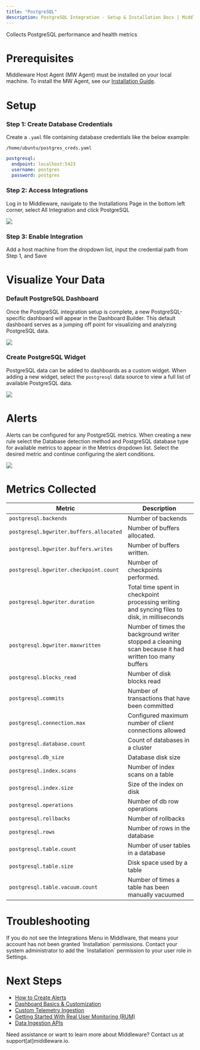 ```yaml
---
title: "PostgreSQL"
description: PostgreSQL Integration - Setup & Installation Docs | Middleware
---
```


Collects PostgreSQL performance and health metrics

# Prerequisites

 Middleware Host Agent (MW Agent) must be installed on your local machine. To install the MW Agent, see our [Installation Guide](https://docs.middleware.io/agent-installation/overview).

# Setup

### Step 1: Create Database Credentials

Create a `.yaml` file containing database credentials like the below example:

`/home/ubuntu/postgres_creds.yaml`

```yaml .yaml
postgresql:
  endpoint: localhost:5423
  username: postgres
  password: postgres
```

### Step 2: Access Integrations

Log in to Middleware, navigate to the Installations Page in the bottom left corner, select All Integration and click PostgreSQL

<img src="/images/integration/pgdb-store.png" />

### Step 3: Enable Integration

Add a host machine from the dropdown list, input the credential path from Step 1, and Save

# Visualize Your Data

### Default PostgreSQL Dashboard
Once the PostgreSQL integration setup is complete, a new PostgreSQL-specific dashboard will appear in the Dashboard Builder. This default dashboard serves as a jumping off point for visualizing and analyzing PostgreSQL data. 

<img src="/images/integration/postgres-dashboard.png" />

### Create PostgreSQL Widget

PostgreSQL data can be added to dashboards as a custom widget. When adding a new widget, select the `postgresql` data source to view a full list of available PostgreSQL data. 

<img src="/images/integration/postgres-custom-graphs.png" />

# Alerts

Alerts can be configured for any PostgreSQL metrics. When creating a new rule select the Database detection method and PostgreSQL database type for available metrics to appear in the Metrics dropdown list. Select the desired metric and continue configuring the alert conditions.

<img src="/images/integration/postgresql-alerts.png" />

# Metrics Collected

| __Metric__ | __Description__ |
|--------|-------------|
| `postgresql.backends` | Number of backends
| `postgresql.bgwriter.buffers.allocated` | Number of buffers allocated.
| `postgresql.bgwriter.buffers.writes` | Number of buffers written.
| `postgresql.bgwriter.checkpoint.count` | Number of checkpoints performed.
| `postgresql.bgwriter.duration` | Total time spent in checkpoint processing writing and syncing files to disk, in milliseconds
| `postgresql.bgwriter.maxwritten` | Number of times the background writer stopped a cleaning scan because it had written too many buffers
| `postgresql.blocks_read` | Number of disk blocks read
| `postgresql.commits` | Number of transactions that have been committed
| `postgresql.connection.max` | Configured maximum number of client connections allowed
| `postgresql.database.count` | Count of databases in a cluster
| `postgresql.db_size` | Database disk size
| `postgresql.index.scans` | Number of index scans on a table
| `postgresql.index.size` | Size of the index on disk
| `postgresql.operations` | Number of db row operations
| `postgresql.rollbacks` | Number of rollbacks
| `postgresql.rows` | Number of rows in the database
| `postgresql.table.count` | Number of user tables in a database
| `postgresql.table.size` | Disk space used by a table
| `postgresql.table.vacuum.count` | Number of times a table has been manually vacuumed

# Troubleshooting

<Accordion title="Missing Integrations Menu">
  If you do not see the Integrations Menu in Middlware, that means your account has not been granted `Installation` permissions. Contact your system administrator to add the `Installation` permission to your user role in Settings.
</Accordion>

# Next Steps

- [How to Create Alerts](https://docs.middleware.io/workflow/alerting/setup-alert)
- [Dashboard Basics & Customization](https://docs.middleware.io/workflow/custom-dashboard/dashboard-builder-overview)
- [Custom Telemetry Ingestion](https://docs.middleware.io/open-telemetry/otel-getting-started)
- [Getting Started With Real User Monitoring (RUM)](https://docs.middleware.io/rum/rum-overview)
- [Data Ingestion APIs](https://docs.middleware.io/data-ingestion-apis/opentelemetry-metrics)


<Note> Need assistance or want to learn more about Middleware? Contact us at support[at]middleware.io. </Note>